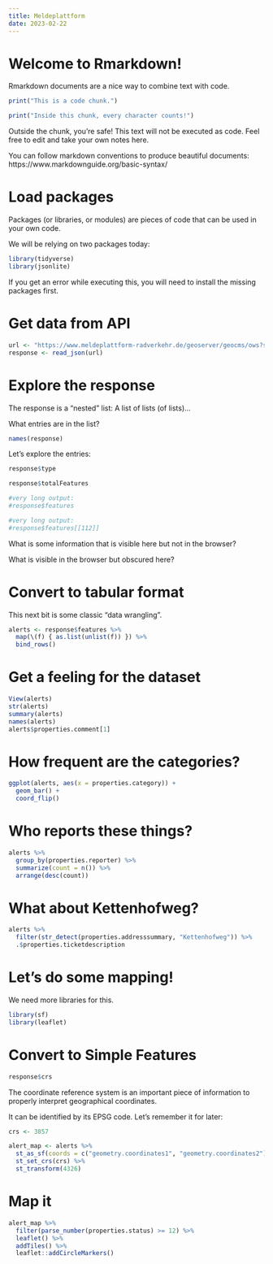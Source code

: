 ```yaml
---
title: Meldeplattform
date: 2023-02-22
---
```


# Welcome to Rmarkdown!

Rmarkdown documents are a nice way to combine text with code.

```r
print("This is a code chunk.")
```

```r
print("Inside this chunk, every character counts!")
```

Outside the chunk, you're safe! This text will not be executed as code. Feel free to edit and take your own notes here.

You can follow markdown conventions to produce beautiful documents: https://www.markdownguide.org/basic-syntax/

# Load packages

Packages (or libraries, or modules) are pieces of code that can be used in your own code.

We will be relying on two packages today:

```r
library(tidyverse)
library(jsonlite)
```

If you get an error while executing this, you will need to install the missing packages first.

# Get data from API

```r
url <- "https://www.meldeplattform-radverkehr.de/geoserver/geocms/ows?service=WFS&version=1.0&request=GetFeature&typeName=geocms:public-wms&authkey=60fc1497-53bb-4cbf-8a03-b2c477275d5b&outputFormat=application/json&srsname=EPSG:3857"
response <- read_json(url)
```

# Explore the response

The response is a "nested" list: A list of lists (of lists)...

What entries are in the list?

```r
names(response)
```

Let's explore the entries:

```r
response$type

response$totalFeatures

#very long output:
#response$features

#very long output:
#response$features[[112]]
```

What is some information that is visible here but not in the browser?

What is visible in the browser but obscured here?

# Convert to tabular format

This next bit is some classic "data wrangling".

```r
alerts <- response$features %>%
  map(\(f) { as.list(unlist(f)) }) %>%
  bind_rows()
```

# Get a feeling for the dataset

```r
View(alerts)
str(alerts)
summary(alerts)
names(alerts)
alerts$properties.comment[1]
```

# How frequent are the categories?

```r
ggplot(alerts, aes(x = properties.category)) +
  geom_bar() +
  coord_flip()
```

# Who reports these things?

```r
alerts %>%
  group_by(properties.reporter) %>%
  summarize(count = n()) %>%
  arrange(desc(count))
```

# What about Kettenhofweg?

```r
alerts %>%
  filter(str_detect(properties.addresssummary, "Kettenhofweg")) %>%
  .$properties.ticketdescription
```

# Let's do some mapping!

We need more libraries for this.

```r
library(sf)
library(leaflet)
```

# Convert to Simple Features

```r
response$crs
```

The coordinate reference system is an important piece of information to properly interpret geographical coordinates.

It can be identified by its EPSG code. Let's remember it for later:

```r
crs <- 3857
```

```r
alert_map <- alerts %>%
  st_as_sf(coords = c("geometry.coordinates1", "geometry.coordinates2")) %>%
  st_set_crs(crs) %>%
  st_transform(4326)
```

# Map it

```r
alert_map %>%
  filter(parse_number(properties.status) >= 12) %>%
  leaflet() %>%
  addTiles() %>%
  leaflet::addCircleMarkers()
```
